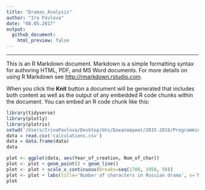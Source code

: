 ```yaml
---
title: "Dramas_Analysis"
author: "Ira Pavlova"
date: "08.05.2017"
output:
  github_document:
    html_preview: false
---
```


---

This is an R Markdown document. Markdown is a simple formatting syntax for authoring HTML, PDF, and MS Word documents. For more details on using R Markdown see <http://rmarkdown.rstudio.com>.

When you click the **Knit** button a document will be generated that includes both content as well as the output of any embedded R code chunks within the document. You can embed an R code chunk like this:

```r
library(tidyverse)
library(plotly)
library(plotrix) 
setwd('/Users/IrinaPavlova/Desktop/Uni/Бакалавриат/2015-2016/Programming/github desktop/RusDraCor/Calculating_stuff_in_plays')
data = read.csv('calculations.csv')
data = data.frame(data)
data
```

```r
plot <- ggplot(data, aes(Year_of_creation, Num_of_char))
plot <- plot + geom_point() + geom_line()
plot <- plot + scale_x_continuous(breaks=seq(1700, 1950, 50))
plot <- plot + labs(title='Number of characters in Russian drama', x='Number of characters', y='Year of creation')
plot
```


